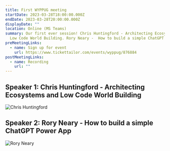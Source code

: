 ```yaml
---
title: First WYPPUG meeting
startDate: 2023-03-28T18:00:00.000Z
endDate: 2023-03-28T20:00:00.000Z
displayDate: ""
location: Online (MS Teams)
summary: Our first ever session! Chris Huntingford - Architecting Ecosystems and
  Low Code World Building. Rory Neary -  How to build a simple ChatGPT Power App
preMeetingLinks:
  - name: Sign up for event
    url: https://www.tickettailor.com/events/wyppug/876884
postMeetingLinks:
  - name: Recording
    url: ""
---
```

## Speaker 1: Chris Huntingford - Architecting Ecosystems and Low Code World Building

![Chris Huntingford](/assets/1678748471208.jpg)

## Speaker 2: Rory Neary -  How to build a simple ChatGPT Power App

![Rory Neary](/assets/1678828253976.jpg)